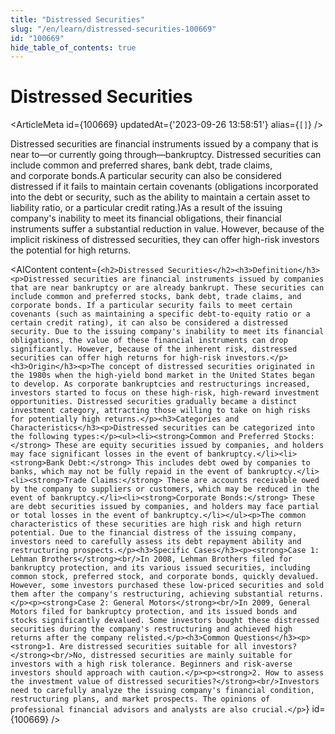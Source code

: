 ```yaml
---
title: "Distressed Securities"
slug: "/en/learn/distressed-securities-100669"
id: "100669"
hide_table_of_contents: true
---
```



# Distressed Securities

<ArticleMeta id={100669} updatedAt={'2023-09-26 13:58:51'} alias={`[]`} />
<div className='border-solid border-b border-t-0 my-4 border-[var(--ifm-color-gray-300)]' />

Distressed securities are financial instruments issued by a company that is near to—or currently going through—bankruptcy. Distressed securities can include common and preferred shares, bank debt, trade claims, and corporate bonds.A particular security can also be considered distressed if it fails to maintain certain covenants (obligations incorporated into the debt or security, such as the ability to maintain a certain asset to liability ratio, or a particular credit rating.)As a result of the issuing company's inability to meet its financial obligations, their financial instruments suffer a substantial reduction in value. However, because of the implicit riskiness of distressed securities, they can offer high-risk investors the potential for high returns.

<AIContent content={`<h2>Distressed Securities</h2><h3>Definition</h3><p>Distressed securities are financial instruments issued by companies that are near bankruptcy or are already bankrupt. These securities can include common and preferred stocks, bank debt, trade claims, and corporate bonds. If a particular security fails to meet certain covenants (such as maintaining a specific debt-to-equity ratio or a certain credit rating), it can also be considered a distressed security. Due to the issuing company's inability to meet its financial obligations, the value of these financial instruments can drop significantly. However, because of the inherent risk, distressed securities can offer high returns for high-risk investors.</p><h3>Origin</h3><p>The concept of distressed securities originated in the 1980s when the high-yield bond market in the United States began to develop. As corporate bankruptcies and restructurings increased, investors started to focus on these high-risk, high-reward investment opportunities. Distressed securities gradually became a distinct investment category, attracting those willing to take on high risks for potentially high returns.</p><h3>Categories and Characteristics</h3><p>Distressed securities can be categorized into the following types:</p><ul><li><strong>Common and Preferred Stocks:</strong> These are equity securities issued by companies, and holders may face significant losses in the event of bankruptcy.</li><li><strong>Bank Debt:</strong> This includes debt owed by companies to banks, which may not be fully repaid in the event of bankruptcy.</li><li><strong>Trade Claims:</strong> These are accounts receivable owed by the company to suppliers or customers, which may be reduced in the event of bankruptcy.</li><li><strong>Corporate Bonds:</strong> These are debt securities issued by companies, and holders may face partial or total losses in the event of bankruptcy.</li></ul><p>The common characteristics of these securities are high risk and high return potential. Due to the financial distress of the issuing company, investors need to carefully assess its debt repayment ability and restructuring prospects.</p><h3>Specific Cases</h3><p><strong>Case 1: Lehman Brothers</strong><br/>In 2008, Lehman Brothers filed for bankruptcy protection, and its various issued securities, including common stock, preferred stock, and corporate bonds, quickly devalued. However, some investors purchased these low-priced securities and sold them after the company's restructuring, achieving substantial returns.</p><p><strong>Case 2: General Motors</strong><br/>In 2009, General Motors filed for bankruptcy protection, and its issued bonds and stocks significantly devalued. Some investors bought these distressed securities during the company's restructuring and achieved high returns after the company relisted.</p><h3>Common Questions</h3><p><strong>1. Are distressed securities suitable for all investors?</strong><br/>No, distressed securities are mainly suitable for investors with a high risk tolerance. Beginners and risk-averse investors should approach with caution.</p><p><strong>2. How to assess the investment value of distressed securities?</strong><br/>Investors need to carefully analyze the issuing company's financial condition, restructuring plans, and market prospects. The opinions of professional financial advisors and analysts are also crucial.</p>`} id={100669} />
